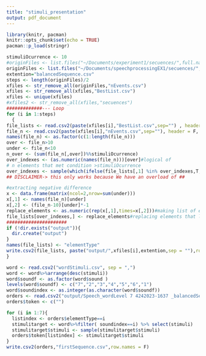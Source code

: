 ```yaml
---
title: "stimuli_presentation"
output: pdf_document
---
```


```r
library(knitr, pacman)
knitr::opts_chunk$set(echo = TRUE)
pacman::p_load(stringr)
```

```r
stimuliOcurrence <- 10
#originFiles <- list.files("~/Documents/experiment1/secuences/",full.names = F)
originFiles <- list.files("~/Documents/speechprocessingEX1/secuences/",full.names = F)
extention="balancedSequence.csv"
steps <- length(originFiles)/2
xfiles <- str_remove_all(originFiles,"nEvents.csv")
xfiles <- str_remove_all(xfiles,"BestList.csv")
xfiles <- unique(xfiles)
#xfiles2 <- str_remove_all(xfiles,"secuences")
#############--- Loop
for (i in 1:steps)
  {
file_lists <- read.csv2(paste(xfiles[i],"BestList.csv",sep="") , header = F, sep = ",")+1
file_n <- read.csv2(paste(xfiles[i],"nEvents.csv",sep=""), header = F, sep = ",")
names(file_n) <- as.factor(c(1:length(file_n)))
over <- file_n>10
under <- file_n<10
n_over <- (sum(file_n[,over])%%stimuliOcurrence)
over_indexes <- (as.numeric(names(file_n)))[over]#logical of
# n elements that met condition >stimuliOcurrence
over_indexes <- sample(which(ifelse(file_lists[,1] %in% over_indexes,T,F)),as.numeric(n_over))# indentify indexes, make a sample of the aforementioned and extract a sample of them of equal length as the amount of elements that are more than expected
## DISCLAIMER-> this only works because We have an overload of ##      0s, if not, it will fail. Esto debería de ser otro for

#extracting negative difference
x <- data.frame(matrix(ncol=2,nrow=sum(under)))
x[,1] <- names(file_n)[under]
x[,2] <- (file_n-10)[under]*-1
replace_elements <- as.numeric(rep(x[,1],times=x[,2]))#making list of elements to change
file_lists[over_indexes,] <- replace_elements#replacing elements that lack n representations in file_list
######################
if (!dir.exists("output")){
  dir.create("output")
}
names(file_lists) <- "elementType"
write.csv2(file_lists, paste("output/",xfiles[i],extention,sep = ""),row.names = F)
}
```

```r
word <- read.csv2("wordStimuli.csv", sep = ",")
word <- word%>%arrange(desc(stimuli)) 
word$soundf <- as.factor(word$sound )
levels(word$soundf) <- c("7","2","3","4","5","6","1")
word$soundindex <- as.integer(as.character(word$soundf))
orders <- read.csv2("output/Speech_wordLevel 7 4242023-1637 _balancedSequence.csv")
orders$token <- c("")

for (i in 1:7){
  listindex <- orders$elementType==i
  stimulitarget <- word%>%filter( soundindex==i) %>% select(stimuli)
  stimulitarget$stimuli <- sample(stimulitarget$stimuli)
  orders$token[listindex] <- stimulitarget$stimuli
}
write.csv2(orders,"firstSequence.csv",row.names = F)
```


